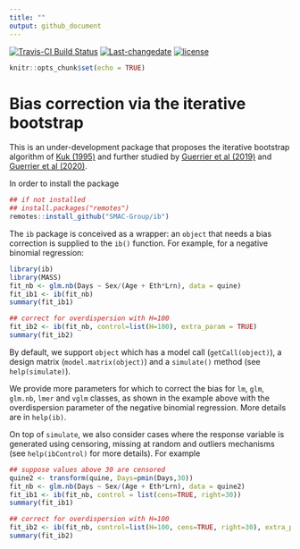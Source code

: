 ```yaml
---
title: ""
output: github_document
---
```


[![Travis-CI Build Status](https://travis-ci.com/SMAC-Group/ib.svg?branch=master)](https://travis-ci.com/github/SMAC-Group/ib)
[![Last-changedate](https://img.shields.io/badge/last%20change-`r gsub('-', '--', Sys.Date())`-green.svg)](https://github.com/SMAC-Group/ib)
[![license](https://img.shields.io/badge/license-GPL--3-blue.svg)](https://www.gnu.org/licenses/gpl-3.0.en.html)

```r
knitr::opts_chunk$set(echo = TRUE)
```

# Bias correction via the iterative bootstrap

This is an under-development package that proposes the iterative bootstrap algorithm
of [Kuk (1995)](https://doi.org/10.1111/j.2517-6161.1995.tb02035.x)
and further studied by [Guerrier et al (2019)](https://doi.org/10.1080/01621459.2017.1380031)
and [Guerrier et al (2020)](https://arxiv.org/pdf/2002.08757.pdf).

In order to install the package
```r
## if not installed
## install.packages("remotes")
remotes::install_github("SMAC-Group/ib")
```

The `ib` package is conceived as a wrapper: an `object` that needs a bias correction is supplied to the `ib()` function. For example, for a negative binomial regression:   

```r
library(ib)
library(MASS)
fit_nb <- glm.nb(Days ~ Sex/(Age + Eth*Lrn), data = quine)
fit_ib1 <- ib(fit_nb)
summary(fit_ib1)

## correct for overdispersion with H=100
fit_ib2 <- ib(fit_nb, control=list(H=100), extra_param = TRUE)
summary(fit_ib2)
```

By default, we support `object` which has a model call (`getCall(object)`), a design matrix (`model.matrix(object)`) and a `simulate()` method (see `help(simulate)`). 

We provide more parameters for which to correct the bias for `lm`, `glm`, `glm.nb`, `lmer` and `vglm` classes, as shown in the example above with the overdispersion parameter of the negative binomial regression. More details
are in `help(ib)`.

On top of `simulate`, we also consider cases where the response variable is generated using censoring, missing at random and outliers mechanisms (see
`help(ibControl)` for more details). For example

```r
## suppose values above 30 are censored
quine2 <- transform(quine, Days=pmin(Days,30))
fit_nb <- glm.nb(Days ~ Sex/(Age + Eth*Lrn), data = quine2)
fit_ib1 <- ib(fit_nb, control = list(cens=TRUE, right=30))
summary(fit_ib1)

## correct for overdispersion with H=100
fit_ib2 <- ib(fit_nb, control=list(H=100, cens=TRUE, right=30), extra_param = TRUE)
summary(fit_ib2)
```


